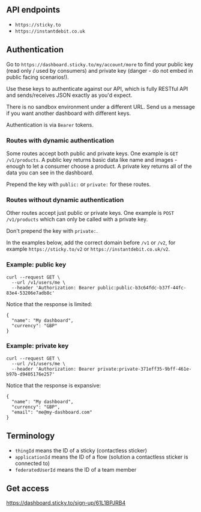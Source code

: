 ## API endpoints

 - `https://sticky.to`
 - `https://instantdebit.co.uk`

## Authentication

Go to `https://dashboard.sticky.to/my/account/more` to find your public key (read only / used by consumers) and private key (danger - do not embed in public facing scenarios!).

Use these keys to authenticate against our API, which is fully RESTful API and sends/receives JSON exactly as you'd expect.

There is no sandbox environment under a different URL. Send us a message if you want another dashboard with different keys.

Authentication is via `Bearer` tokens.

### Routes with dynamic authentication

Some routes accept both public and private keys. One example is `GET /v1/products`. A public key returns basic data like name and images - enough to let a consumer choose a product. A private key returns all of the data you can see in the dashboard.

Prepend the key with `public:` or `private:` for these routes.

### Routes without dynamic authentication

Other routes accept just public or private keys. One example is `POST /v1/products` which can only be called with a private key.

Don't prepend the key with `private:`.

In the examples below, add the correct domain before `/v1` or `/v2`, for example `https://sticky.to/v2` or `https://instantdebit.co.uk/v2`.

### Example: public key

```
curl --request GET \
  --url /v1/users/me \
  --header 'Authorization: Bearer public:public-b3c64fdc-b37f-44fc-83e4-53206e7adb8c'
```

Notice that the response is limited:

```
{
  "name": "My dashboard",
  "currency": "GBP"
}
```

### Example: private key

```
curl --request GET \
  --url /v1/users/me \
  --header 'Authorization: Bearer private:private-371eff35-9bff-461e-b97b-d9405176e257'
```

Notice that the response is expansive:

```
{
  "name": "My dashboard",
  "currency": "GBP",
  "email": "me@my-dashboard.com"
}
```

## Terminology

 - `thingId` means the ID of a sticky (contactless sticker)
 - `applicationId` means the ID of a flow (solution a contactless sticker is connected to)
 - `federatedUserId` means the ID of a team member

## Get access

https://dashboard.sticky.to/sign-up/61L1BPJRB4
